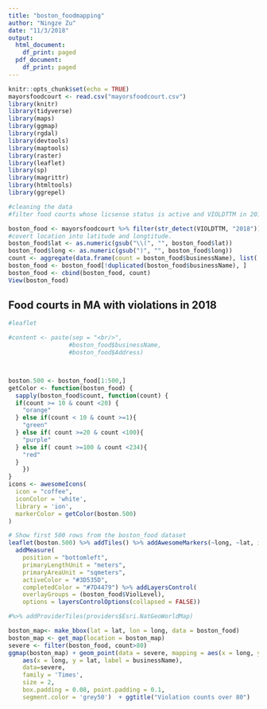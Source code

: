 ```yaml
---
title: "boston_foodmapping"
author: "Ningze Zu"
date: "11/3/2018"
output:
  html_document:
    df_print: paged
  pdf_document:
    df_print: paged
---
```


```r
knitr::opts_chunk$set(echo = TRUE)
mayorsfoodcourt <- read.csv("mayorsfoodcourt.csv")
library(knitr)
library(tidyverse)
library(maps)
library(ggmap)
library(rgdal)
library(devtools)
library(maptools)
library(raster)
library(leaflet)
library(sp)
library(magrittr)
library(htmltools)
library(ggrepel)
```


```r
#cleaning the data
#filter food courts whose licsense status is active and VIOLDTTM in 2018.

boston_food <- mayorsfoodcourt %>% filter(str_detect(VIOLDTTM, "2018")) %>% filter(LICSTATUS=="Active") %>% separate(Location, c("lat","long"),",") %>% filter(!is.na(long) & !is.na(lat))
#covert location into latitude and longtitude. 
boston_food$lat <- as.numeric(gsub("\\(", "", boston_food$lat))
boston_food$long <- as.numeric(gsub(")", "", boston_food$long))
count <- aggregate(data.frame(count = boston_food$businessName), list( value= boston_food$businessName), length)
boston_food <- boston_food[!duplicated(boston_food$businessName), ]
boston_food <- cbind(boston_food, count)
View(boston_food)

```

## Food courts in MA with violations in 2018
```r
#leaflet 

#content <- paste(sep = "<br/>",
                 #boston_food$businessName,
                 #boston_food$Address)



boston.500 <- boston_food[1:500,]
getColor <- function(boston_food) {
  sapply(boston_food$count, function(count) {
  if(count >= 10 & count <20) {
    "orange"
  } else if(count < 10 & count >=1){
    "green"
  } else if( count >=20 & count <100){
    "purple"
  } else if( count >=100 & count <234){
    "red"
  } 
    })
}
icons <- awesomeIcons(
  icon = "coffee",
  iconColor = 'white',
  library = 'ion',
  markerColor = getColor(boston.500)
)

# Show first 500 rows from the boston_food dataset
leaflet(boston.500) %>% addTiles() %>% addAwesomeMarkers(~long, ~lat, icon=icons, popup = ~as.character(businessName),  options = popupOptions(closeButton = FALSE), label = ~as.character(count))%>%  addLegend("bottomright",colors=c("green","orange","purple","red"),labels = c("<10","10~20","20~100",">100"),title = "Violation Counts", opacity = 1) %>%  
  addMeasure(
    position = "bottomleft",
    primaryLengthUnit = "meters",
    primaryAreaUnit = "sqmeters",
    activeColor = "#3D535D",
    completedColor = "#7D4479") %>% addLayersControl(
    overlayGroups = (boston_food$ViolLevel),
    options = layersControlOptions(collapsed = FALSE))

#%>% addProviderTiles(providers$Esri.NatGeoWorldMap)
```


```r
boston_map<- make_bbox(lat = lat, lon = long, data = boston_food)
boston_map <- get_map(location = boston_map)
severe <- filter(boston_food, count>80)
ggmap(boston_map) + geom_point(data = severe, mapping = aes(x = long, y = lat, color=count), size=3) + scale_colour_gradient(low = "yellow", high = "red")+ geom_label_repel(
    aes(x = long, y = lat, label = businessName),
    data=severe,
    family = 'Times', 
    size = 2, 
    box.padding = 0.08, point.padding = 0.1,
    segment.color = 'grey50')  + ggtitle("Violation counts over 80")
```


